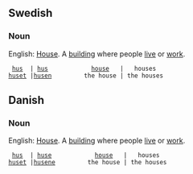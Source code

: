 ==Swedish==
===Noun===

English: [[House]]. A [[building]] where people [[live]] or [[work]].


  [[hus]]  | [[hus]]            [[house]]   |   houses
 [[huset]] |[[husen]]         the house | the houses

==Danish==
===Noun===

English: [[House]]. A [[building]] where people [[live]] or [[work]].


  [[hus]]  | [[huse]]            [[house]]   |   houses
 [[huset]] |[[husene]]         the house | the houses
